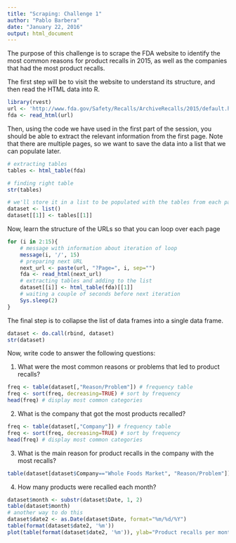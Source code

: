 ```yaml
---
title: "Scraping: Challenge 1"
author: "Pablo Barbera"
date: "January 22, 2016"
output: html_document
---
```


The purpose of this challenge is to scrape the FDA website to identify the most common reasons for product recalls in 2015, as well as the companies that had the most product recalls.

The first step will be to visit the website to understand its structure, and then read the HTML data into R.

```r
library(rvest)
url <- 'http://www.fda.gov/Safety/Recalls/ArchiveRecalls/2015/default.htm'
fda <- read_html(url)
```

Then, using the code we have used in the first part of the session, you should be able to extract the relevant information from the first page. Note that there are multiple pages, so we want to save the data into a list that we can populate later.

```r
# extracting tables
tables <- html_table(fda)

# finding right table
str(tables)

# we'll store it in a list to be populated with the tables from each page
dataset <- list()
dataset[[1]] <- tables[[1]]
```

Now, learn the structure of the URLs so that you can loop over each page

```r
for (i in 2:15){
	# message with information about iteration of loop
	message(i, '/', 15)
	# preparing next URL
	next_url <- paste(url, "?Page=", i, sep="")
	fda <- read_html(next_url)
	# extracting tables and adding to the list
	dataset[[i]] <- html_table(fda)[[1]]
	# waiting a couple of seconds before next iteration
	Sys.sleep(2)
}
```

The final step is to collapse the list of data frames into a single data frame.

```r
dataset <- do.call(rbind, dataset)
str(dataset)
```

Now, write code to answer the following questions:

1. What were the most common reasons or problems that led to product recalls?

```r
freq <- table(dataset[,"Reason/Problem"]) # frequency table
freq <- sort(freq, decreasing=TRUE) # sort by frequency
head(freq) # display most common categories
```

2. What is the company that got the most products recalled?

```r
freq <- table(dataset[,"Company"]) # frequency table
freq <- sort(freq, decreasing=TRUE) # sort by frequency
head(freq) # display most common categories
```

3. What is the main reason for product recalls in the company with the most recalls?

```r
table(dataset[dataset$Company=="Whole Foods Market", "Reason/Problem"])
```

4. How many products were recalled each month?

```r
dataset$month <- substr(dataset$Date, 1, 2)
table(dataset$month)
# another way to do this
dataset$date2 <- as.Date(dataset$Date, format="%m/%d/%Y")
table(format(dataset$date2, '%m'))
plot(table(format(dataset$date2, '%m')), ylab="Product recalls per month")
```

